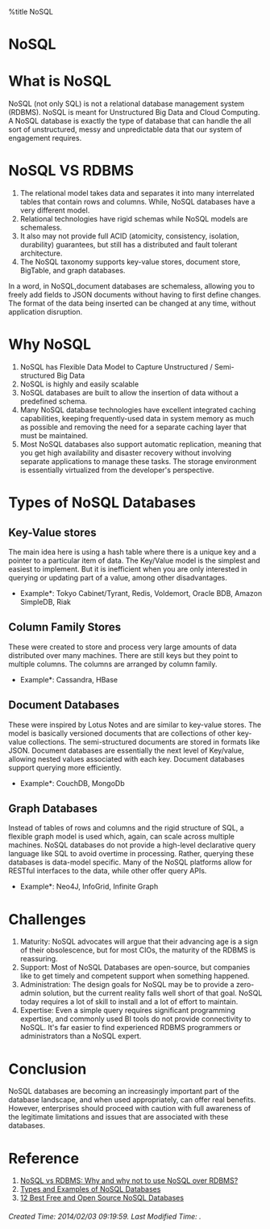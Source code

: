 %title NoSQL 

<h1 class="justcenter"> NoSQL </h1>

= What is NoSQL =

NoSQL (not only SQL) is not a relational database management system (RDBMS). NoSQL is meant for Unstructured Big Data and Cloud Computing. A NoSQL database is exactly the type of database that can handle the all sort of unstructured, messy and unpredictable data that our system of engagement requires. 

= NoSQL VS RDBMS =

# The relational model takes data and separates it into many interrelated tables that contain rows and columns. While, NoSQL databases have a very different model.
# Relational technologies have rigid schemas while NoSQL models are schemaless.
# It also may not provide full ACID (atomicity, consistency, isolation, durability) guarantees, but still has a distributed and fault tolerant architecture.
# The NoSQL taxonomy supports key-value stores, document store, BigTable, and graph databases.

In a word, in NoSQL,document databases are schemaless, allowing you to freely add fields to JSON documents without having to first define changes. The format of the data being inserted can be changed at any time, without application disruption.

= Why NoSQL =

# NoSQL has Flexible Data Model to Capture Unstructured / Semi-structured Big Data
# NoSQL is highly and easily scalable
# NoSQL databases are built to allow the insertion of data without a predefined schema.
# Many NoSQL database technologies have excellent integrated caching capabilities, keeping frequently-used data in system memory as much as possible and removing the need for a separate caching layer that must be maintained.
# Most NoSQL databases also support automatic replication, meaning that you get high availability and disaster recovery without involving separate applications to manage these tasks. The storage environment is essentially virtualized from the developer's perspective.

= Types of NoSQL Databases =

== Key-Value stores ==

The main idea here is using a hash table where there is a unique key and a pointer to a particular item of data. The Key/Value model is the simplest and easiest to implement. But it is inefficient when you are only interested in querying or updating part of a value, among other disadvantages.

*Example*: Tokyo Cabinet/Tyrant, Redis, Voldemort, Oracle BDB, Amazon SimpleDB, Riak

== Column Family Stores == 

These were created to store and process very large amounts of data distributed over many machines. There are still keys but they point to multiple columns. The columns are arranged by column family.

*Example*: Cassandra, HBase

== Document Databases == 

These were inspired by Lotus Notes and are similar to key-value stores. The model is basically versioned documents that are collections of other key-value collections. The semi-structured documents are stored in formats like JSON. Document databases are essentially the next level of Key/value, allowing nested values associated with each key.  Document databases support querying more efficiently.

*Example*: CouchDB, MongoDb

== Graph Databases == 

Instead of tables of rows and columns and the rigid structure of SQL, a flexible graph model is used which, again, can scale across multiple machines. NoSQL databases do not provide a high-level declarative query language like SQL to avoid overtime in processing. Rather, querying these databases is data-model specific. Many of the NoSQL platforms allow for RESTful interfaces to the data, while other offer query APIs.

*Example*: Neo4J, InfoGrid, Infinite Graph

= Challenges =

# Maturity: NoSQL advocates will argue that their advancing age is a sign of their obsolescence, but for most CIOs, the maturity of the RDBMS is reassuring.
# Support: Most of NoSQL Databases are open-source, but companies like to get timely and competent support when something happened.
# Administration: The design goals for NoSQL may be to provide a zero-admin solution, but the current reality falls well short of that goal. NoSQL today requires a lot of skill to install and a lot of effort to maintain.
# Expertise: Even a simple query requires significant programming expertise, and commonly used BI tools do not provide connectivity to NoSQL. It's far easier to find experienced RDBMS programmers or administrators than a NoSQL expert.

= Conclusion =

NoSQL databases are becoming an increasingly important part of the database landscape, and when used appropriately, can offer real benefits. However, enterprises should proceed with caution with full awareness of the legitimate limitations and issues that are associated with these databases.

= Reference =

# [[http://theprofessionalspoint.blogspot.in/2014/01/nosql-vs-rdbms-why-and-why-not-to-use.html|NoSQL vs RDBMS: Why and why not to use NoSQL over RDBMS?]] 
# [[http://theprofessionalspoint.blogspot.in/2014/01/types-and-examples-of-nosql-databases.html|Types and Examples of NoSQL Databases]]
# [[http://theprofessionalspoint.blogspot.in/2014/01/12-best-free-and-open-source-nosql.html|12 Best Free and Open Source NoSQL Databases]]

<h6 class="timestamp"> Created Time: 2014/02/03 09:19:59.      Last Modified Time:  . </h6>


